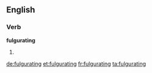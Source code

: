 ==English==

===Verb===
'''fulgurating'''

# {{present participle of|[[fulgurate]]}}

[[de:fulgurating]]
[[et:fulgurating]]
[[fr:fulgurating]]
[[ta:fulgurating]]